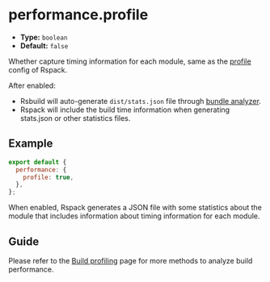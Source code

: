 # performance.profile

- **Type:** `boolean`
- **Default:** `false`

Whether capture timing information for each module, same as the [profile](https://rspack.rs/config/other-options#profile) config of Rspack.

After enabled:

- Rsbuild will auto-generate `dist/stats.json` file through [bundle analyzer](https://github.com/webpack-contrib/webpack-bundle-analyzer).
- Rspack will include the build time information when generating stats.json or other statistics files.

## Example

```js
export default {
  performance: {
    profile: true,
  },
};
```

When enabled, Rspack generates a JSON file with some statistics about the module that includes information about timing information for each module.

## Guide

Please refer to the [Build profiling](/guide/debug/build-profiling) page for more methods to analyze build performance.
